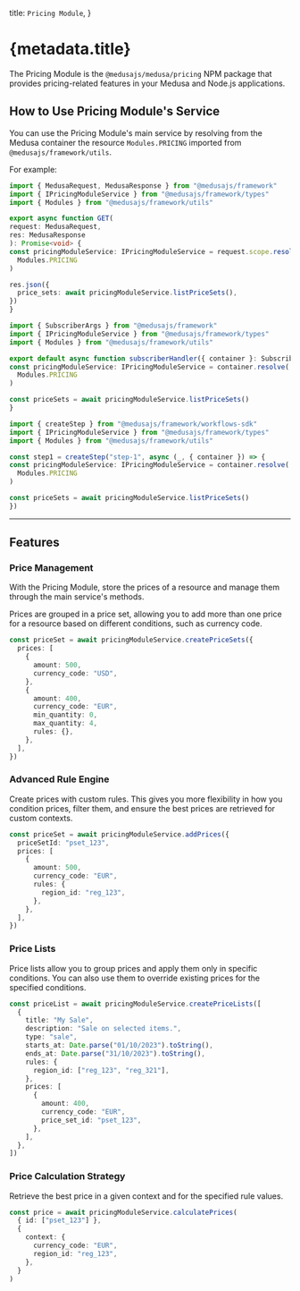 
  title: `Pricing Module`,
}

# {metadata.title}

The Pricing Module is the `@medusajs/medusa/pricing` NPM package that provides pricing-related features in your Medusa and Node.js applications.

## How to Use Pricing Module's Service

You can use the Pricing Module's main service by resolving from the Medusa container the resource `Modules.PRICING` imported from `@medusajs/framework/utils`.

For example:

<CodeTabs groupId="resource-type">
  <CodeTab label="API Route" value="api-route">

  ```ts title="src/api/store/custom/route.ts"
  import { MedusaRequest, MedusaResponse } from "@medusajs/framework"
  import { IPricingModuleService } from "@medusajs/framework/types"
  import { Modules } from "@medusajs/framework/utils"

export async function GET(
  request: MedusaRequest,
  res: MedusaResponse
): Promise<void> {
  const pricingModuleService: IPricingModuleService = request.scope.resolve(
    Modules.PRICING
  )

  res.json({
    price_sets: await pricingModuleService.listPriceSets(),
  })
}
```

  </CodeTab>
  <CodeTab label="Subscriber" value="subscribers">

  ```ts title="src/subscribers/custom-handler.ts"
  import { SubscriberArgs } from "@medusajs/framework"
  import { IPricingModuleService } from "@medusajs/framework/types"
  import { Modules } from "@medusajs/framework/utils"

export default async function subscriberHandler({ container }: SubscriberArgs) {
  const pricingModuleService: IPricingModuleService = container.resolve(
    Modules.PRICING
  )

  const priceSets = await pricingModuleService.listPriceSets()
}
```

  </CodeTab>
  <CodeTab label="Workflow Step" value="workflow-step">

  ```ts title="src/workflows/hello-world/step1.ts"
  import { createStep } from "@medusajs/framework/workflows-sdk"
  import { IPricingModuleService } from "@medusajs/framework/types"
  import { Modules } from "@medusajs/framework/utils"

const step1 = createStep("step-1", async (_, { container }) => {
  const pricingModuleService: IPricingModuleService = container.resolve(
    Modules.PRICING
  )

  const priceSets = await pricingModuleService.listPriceSets()
})
```

  </CodeTab>
</CodeTabs>

---

## Features

### Price Management

With the Pricing Module, store the prices of a resource and manage them through the main service's methods.

Prices are grouped in a price set, allowing you to add more than one price for a resource based on different conditions, such as currency code.

```ts
const priceSet = await pricingModuleService.createPriceSets({
  prices: [
    {
      amount: 500,
      currency_code: "USD",
    },
    {
      amount: 400,
      currency_code: "EUR",
      min_quantity: 0,
      max_quantity: 4,
      rules: {},
    },
  ],
})
```

### Advanced Rule Engine

Create prices with custom rules. This gives you more flexibility in how you condition prices, filter them, and ensure the best prices are retrieved for custom contexts.

```ts highlights={[["8"]]}
const priceSet = await pricingModuleService.addPrices({
  priceSetId: "pset_123",
  prices: [
    {
      amount: 500,
      currency_code: "EUR",
      rules: {
        region_id: "reg_123",
      },
    },
  ],
})
```

### Price Lists

Price lists allow you to group prices and apply them only in specific conditions. You can also use them to override existing prices for the specified conditions.

```ts
const priceList = await pricingModuleService.createPriceLists([
  {
    title: "My Sale",
    description: "Sale on selected items.",
    type: "sale",
    starts_at: Date.parse("01/10/2023").toString(),
    ends_at: Date.parse("31/10/2023").toString(),
    rules: {
      region_id: ["reg_123", "reg_321"],
    },
    prices: [
      {
        amount: 400,
        currency_code: "EUR",
        price_set_id: "pset_123",
      },
    ],
  },
])
```

### Price Calculation Strategy

Retrieve the best price in a given context and for the specified rule values.

```ts
const price = await pricingModuleService.calculatePrices(
  { id: ["pset_123"] },
  {
    context: {
      currency_code: "EUR",
      region_id: "reg_123",
    },
  }
)
```
